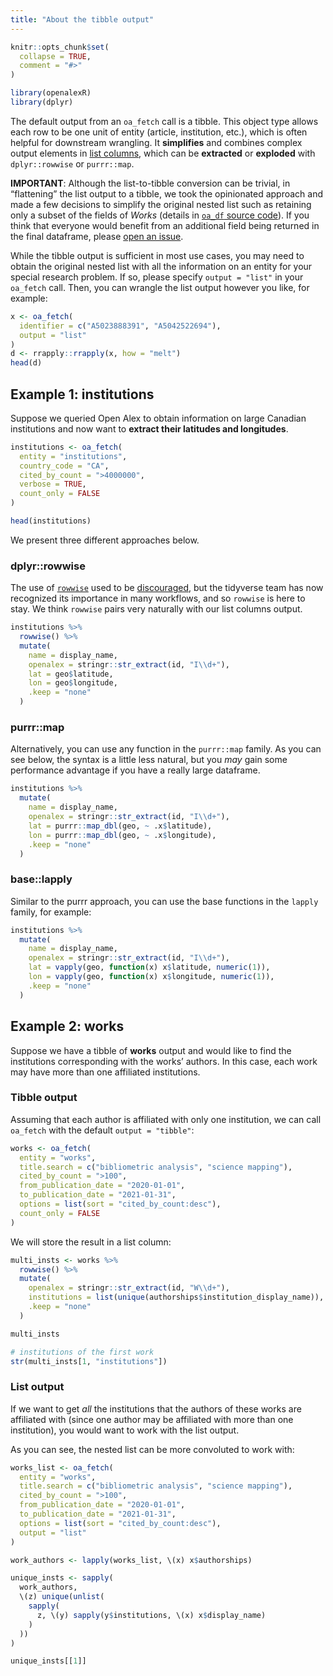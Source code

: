 ```yaml
---
title: "About the tibble output"
---
```


```r
knitr::opts_chunk$set(
  collapse = TRUE,
  comment = "#>"
)
```

```r
library(openalexR)
library(dplyr)
```

The default output from an `oa_fetch` call is a tibble.
This object type allows each row to be one unit of entity (article, institution, etc.), which is often helpful for downstream wrangling.
It **simplifies** and combines complex output elements in [list columns](https://dcl-prog.stanford.edu/list-columns.html), which can be **extracted** or **exploded** with `dplyr::rowwise` or `purrr::map`.

**IMPORTANT**: Although the list-to-tibble conversion can be trivial, in "flattening" the list output to a tibble, we took the opinionated approach and made a few decisions to simplify the original nested list such as retaining only a subset of the fields of *Works* (details in [`oa_df` source code](https://github.com/ropensci/openalexR/blob/main/R/oa2df.R)).
If you think that everyone would benefit from an additional field being returned in the final dataframe, please [open an issue](https://github.com/ropensci/openalexR/issues/new).

While the tibble output is sufficient in most use cases, you may need to obtain the original nested list with all the information on an entity for your special research problem.
If so, please specify `output = "list"` in your `oa_fetch` call.
Then, you can wrangle the list output however you like, for example:

```r
x <- oa_fetch(
  identifier = c("A5023888391", "A5042522694"),
  output = "list"
)
d <- rrapply::rrapply(x, how = "melt")    
head(d)
```


## Example 1: institutions

Suppose we queried Open Alex to obtain information on large Canadian institutions and now want to **extract their latitudes and longitudes**.

```r
institutions <- oa_fetch(
  entity = "institutions",
  country_code = "CA",
  cited_by_count = ">4000000",
  verbose = TRUE,
  count_only = FALSE
)

head(institutions)
```

We present three different approaches below.

### dplyr::rowwise

The use of [`rowwise`](https://dplyr.tidyverse.org/articles/rowwise.html) used to be [discouraged](https://community.rstudio.com/t/dplyr-alternatives-to-rowwise/8071), but the tidyverse team has now recognized its importance in many workflows, and so `rowwise` is here to stay.
We think `rowwise` pairs very naturally with our list columns output.

```r
institutions %>%
  rowwise() %>%
  mutate(
    name = display_name,
    openalex = stringr::str_extract(id, "I\\d+"),
    lat = geo$latitude,
    lon = geo$longitude,
    .keep = "none"
  )
```

### purrr::map

Alternatively, you can use any function in the `purrr::map` family.
As you can see below, the syntax is a little less natural, but you *may* gain some performance advantage if you have a really large dataframe.

```r
institutions %>%
  mutate(
    name = display_name,
    openalex = stringr::str_extract(id, "I\\d+"),
    lat = purrr::map_dbl(geo, ~ .x$latitude),
    lon = purrr::map_dbl(geo, ~ .x$longitude),
    .keep = "none"
  )
```

### base::lapply

Similar to the purrr approach, you can use the base functions in the `lapply` family, for example:

```r
institutions %>%
  mutate(
    name = display_name,
    openalex = stringr::str_extract(id, "I\\d+"),
    lat = vapply(geo, function(x) x$latitude, numeric(1)),
    lon = vapply(geo, function(x) x$longitude, numeric(1)),
    .keep = "none"
  )
```

## Example 2: works

Suppose we have a tibble of **works** output and would like to find the institutions corresponding with the works' authors.
In this case, each work may have more than one affiliated institutions.

### Tibble output

Assuming that each author is affiliated with only one institution, we can call `oa_fetch` with the default `output = "tibble"`:

```r
works <- oa_fetch(
  entity = "works",
  title.search = c("bibliometric analysis", "science mapping"),
  cited_by_count = ">100",
  from_publication_date = "2020-01-01",
  to_publication_date = "2021-01-31",
  options = list(sort = "cited_by_count:desc"),
  count_only = FALSE
)
```

We will store the result in a list column:

```r
multi_insts <- works %>%
  rowwise() %>%
  mutate(
    openalex = stringr::str_extract(id, "W\\d+"),
    institutions = list(unique(authorships$institution_display_name)),
    .keep = "none"
  )

multi_insts

# institutions of the first work
str(multi_insts[1, "institutions"])
```

### List output

If we want to get *all* the institutions that the authors of these works are affiliated with (since one author may be affiliated with more than one institution), you would want to work with the list output.

As you can see, the nested list can be more convoluted to work with:

```r
works_list <- oa_fetch(
  entity = "works",
  title.search = c("bibliometric analysis", "science mapping"),
  cited_by_count = ">100",
  from_publication_date = "2020-01-01",
  to_publication_date = "2021-01-31",
  options = list(sort = "cited_by_count:desc"),
  output = "list"
)

work_authors <- lapply(works_list, \(x) x$authorships)

unique_insts <- sapply(
  work_authors,
  \(z) unique(unlist(
    sapply(
      z, \(y) sapply(y$institutions, \(x) x$display_name)
    )
  ))
)

unique_insts[[1]]
```
